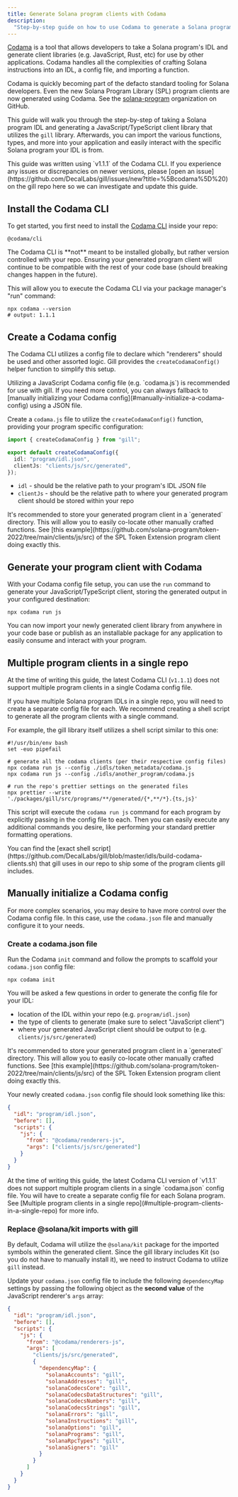 ```yaml
---
title: Generate Solana program clients with Codama
description:
  "Step-by-step guide on how to use Codama to generate a Solana program client from an IDL."
---
```


[Codama](https://github.com/codama-idl/codama) is a tool that allows developers to take a Solana
program's IDL and generate client libraries (e.g. JavaScript, Rust, etc) for use by other
applications. Codama handles all the complexities of crafting Solana instructions into an IDL, a
config file, and importing a function.

Codama is quickly becoming part of the defacto standard tooling for Solana developers. Even the new
Solana Program Library (SPL) program clients are now generated using Codama. See the
[solana-program](https://github.com/solana-program) organization on GitHub.

This guide will walk you through the step-by-step of taking a Solana program IDL and generating a
JavaScript/TypeScript client library that utilizes the `gill` library. Afterwards, you can import
the various functions, types, and more into your application and easily interact with the specific
Solana program your IDL is from.

<Callout>
  This guide was written using `v1.1.1` of the Codama CLI. If you experience any issues or
  discrepancies on newer versions, please [open an
  issue](https://github.com/DecalLabs/gill/issues/new?title=%5Bcodama%5D%20) on the gill repo here
  so we can investigate and update this guide.
</Callout>

<Steps>
<Step>

## Install the Codama CLI

To get started, you first need to install the
[Codama CLI](https://github.com/codama-idl/codama/tree/main/packages/cli) inside your repo:

```package-install
@codama/cli
```

<Callout type="warn">
  The Codama CLI is **not** meant to be installed globally, but rather version controlled with your
  repo. Ensuring your generated program client will continue to be compatible with the rest of your
  code base (should breaking changes happen in the future).
</Callout>

This will allow you to execute the Codama CLI via your package manager's "run" command:

```shell
npx codama --version
# output: 1.1.1
```

</Step>

<Step>

## Create a Codama config

The Codama CLI utilizes a config file to declare which "renderers" should be used and other assorted
logic. Gill provides the `createCodamaConfig()` helper function to simplify this setup.

<Callout>
  Utilizing a JavaScript Codama config file (e.g. `codama.js`) is recommended for use with gill. If
  you need more control, you can always fallback to [manually initializing your Codama
  config](#manually-initialize-a-codama-config) using a JSON file.
</Callout>

Create a `codama.js` file to utilize the `createCodamaConfig()` function, providing your program
specific configuration:

```ts
import { createCodamaConfig } from "gill";

export default createCodamaConfig({
  idl: "program/idl.json",
  clientJs: "clients/js/src/generated",
});
```

- `idl` - should be the relative path to your program's IDL JSON file
- `clientJs` - should be the relative path to where your generated program client should be stored
  within your repo

<Callout>
  It's recommended to store your generated program client in a `generated` directory. This will
  allow you to easily co-locate other manually crafted functions. See [this
  example](https://github.com/solana-program/token-2022/tree/main/clients/js/src) of the SPL Token
  Extension program client doing exactly this.
</Callout>

</Step>

<Step>

## Generate your program client with Codama

With your Codama config file setup, you can use the `run` command to generate your
JavaScript/TypeScript client, storing the generated output in your configured destination:

```shell
npx codama run js
```

You can now import your newly generated client library from anywhere in your code base or publish as
an installable package for any application to easily consume and interact with your program.

</Step>

</Steps>

## Multiple program clients in a single repo

At the time of writing this guide, the latest Codama CLI (`v1.1.1`) does not support multiple
program clients in a single Codama config file.

If you have multiple Solana program IDLs in a single repo, you will need to create a separate config
file for each. We recommend creating a shell script to generate all the program clients with a
single command.

For example, the gill library itself utilizes a shell script similar to this one:

```shell
#!/usr/bin/env bash
set -euo pipefail

# generate all the codama clients (per their respective config files)
npx codama run js --config ./idls/token_metadata/codama.js
npx codama run js --config ./idls/another_program/codama.js

# run the repo's prettier settings on the generated files
npx prettier --write './packages/gill/src/programs/**/generated/{*,**/*}.{ts,js}'
```

This script will execute the `codama run js` command for each program by explicitly passing in the
config file to each. Then you can easily execute any additional commands you desire, like performing
your standard prettier formatting operations.

<Callout title="Use gill's source code as a reference">
  You can find the [exact shell
  script](https://github.com/DecalLabs/gill/blob/master/idls/build-codama-clients.sh) that gill uses
  in our repo to ship some of the program clients gill includes.
</Callout>

## Manually initialize a Codama config

For more complex scenarios, you may desire to have more control over the Codama config file. In this
case, use the `codama.json` file and manually configure it to your needs.

<Steps>
<Step>

### Create a codama.json file

Run the Codama `init` command and follow the prompts to scaffold your `codama.json` config file:

```shell
npx codama init
```

You will be asked a few questions in order to generate the config file for your IDL:

- location of the IDL within your repo (e.g. `program/idl.json`)
- the type of clients to generate (make sure to select "JavaScript client")
- where your generated JavaScript client should be output to (e.g. `clients/js/src/generated`)

<Callout>
  It's recommended to store your generated program client in a `generated` directory. This will
  allow you to easily co-locate other manually crafted functions. See [this
  example](https://github.com/solana-program/token-2022/tree/main/clients/js/src) of the SPL Token
  Extension program client doing exactly this.
</Callout>

Your newly created `codama.json` config file should look something like this:

```json
{
  "idl": "program/idl.json",
  "before": [],
  "scripts": {
    "js": {
      "from": "@codama/renderers-js",
      "args": ["clients/js/src/generated"]
    }
  }
}
```

<Callout>
  At the time of writing this guide, the latest Codama CLI version of `v1.1.1` does not support
  multiple program clients in a single `codama.json` config file. You will have to create a separate
  config file for each Solana program. See [Multiple program clients in a single
  repo](#multiple-program-clients-in-a-single-repo) for more info.
</Callout>

</Step>
<Step>

### Replace @solana/kit imports with gill

By default, Codama will utilize the `@solana/kit` package for the imported symbols within the
generated client. Since the gill library includes Kit (so you do not have to manually install it),
we need to instruct Codama to utilize `gill` instead.

Update your `codama.json` config file to include the following `dependencyMap` settings by passing
the following object as the **second value** of the JavaScript renderer's `args` array:

```json
{
  "idl": "program/idl.json",
  "before": [],
  "scripts": {
    "js": {
      "from": "@codama/renderers-js",
      "args": [
        "clients/js/src/generated",
        {
          "dependencyMap": {
            "solanaAccounts": "gill",
            "solanaAddresses": "gill",
            "solanaCodecsCore": "gill",
            "solanaCodecsDataStructures": "gill",
            "solanaCodecsNumbers": "gill",
            "solanaCodecsStrings": "gill",
            "solanaErrors": "gill",
            "solanaInstructions": "gill",
            "solanaOptions": "gill",
            "solanaPrograms": "gill",
            "solanaRpcTypes": "gill",
            "solanaSigners": "gill"
          }
        }
      ]
    }
  }
}
```

</Step>

</Steps>

